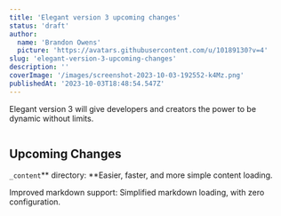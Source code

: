 ```yaml
---
title: 'Elegant version 3 upcoming changes'
status: 'draft'
author:
  name: 'Brandon Owens'
  picture: 'https://avatars.githubusercontent.com/u/10189130?v=4'
slug: 'elegant-version-3-upcoming-changes'
description: ''
coverImage: '/images/screenshot-2023-10-03-192552-k4Mz.png'
publishedAt: '2023-10-03T18:48:54.547Z'
---
```


Elegant version 3 will give developers and creators the power to be dynamic without limits.



<div class="my-8 shadow-xl"><img class="rounded-xl" src="/images/screenshot-2023-10-03-192552-U3MT.png" alt=""></div>



## Upcoming Changes

`_content`** directory: **Easier, faster, and more simple content loading.

Improved markdown support: Simplified markdown loading, with zero configuration.



